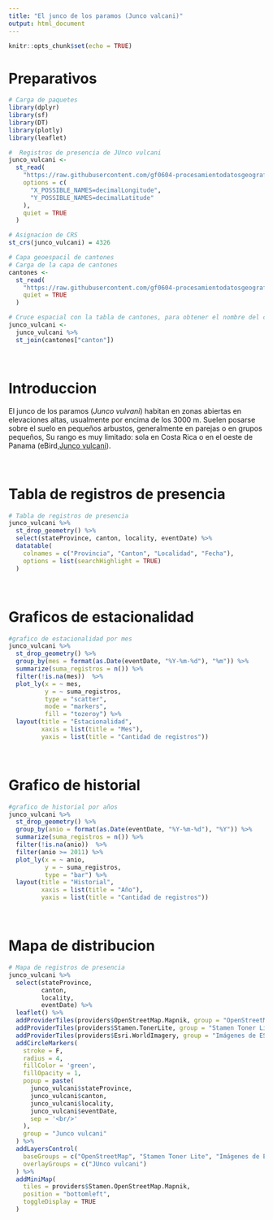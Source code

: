 ```yaml
---
title: "El junco de los paramos (Junco valcani)"
output: html_document
---
```

```r
knitr::opts_chunk$set(echo = TRUE)

```

# Preparativos

```r
# Carga de paquetes 
library(dplyr)
library(sf)
library(DT)
library(plotly)
library(leaflet)
```

```r
#  Registros de presencia de JUnco vulcani
junco_vulcani <-
  st_read(
    "https://raw.githubusercontent.com/gf0604-procesamientodatosgeograficos/2021i-datos/main/gbif/junco_vulcani-cr-registros.csv",
    options = c(
      "X_POSSIBLE_NAMES=decimalLongitude",
      "Y_POSSIBLE_NAMES=decimalLatitude"
    ),
    quiet = TRUE
  )

# Asignacion de CRS
st_crs(junco_vulcani) = 4326

# Capa geoespacil de cantones
# Carga de la capa de cantones
cantones <-
  st_read(
    "https://raw.githubusercontent.com/gf0604-procesamientodatosgeograficos/2021i-datos/main/ign/delimitacion-territorial-administrativa/cr_cantones_simp_wgs84.geojson",
    quiet = TRUE
  )

```

```r
# Cruce espacial con la tabla de cantones, para obtener el nombre del cantón
junco_vulcani <- 
  junco_vulcani %>%
  st_join(cantones["canton"])
```
<br>

# Introduccion
El junco de los paramos (*Junco vulvani*) habitan en zonas abiertas en elevaciones altas, usualmente por encima de los 3000 m. Suelen posarse sobre el suelo en pequeños arbustos, generalmente en parejas o en grupos pequeños, Su rango es muy limitado: sola en Costa Rica o en el oeste de Panama (eBird,[Junco vulcani](https://ebird.org/species/voljun1)).

<br>

# Tabla de registros de presencia 

```r
# Tabla de registros de presencia
junco_vulcani %>%
  st_drop_geometry() %>%
  select(stateProvince, canton, locality, eventDate) %>%
  datatable(
    colnames = c("Provincia", "Canton", "Localidad", "Fecha"),
    options = list(searchHighlight = TRUE)
  )
```
<br>

# Graficos de estacionalidad

```r
#grafico de estacionalidad por mes
junco_vulcani %>%
  st_drop_geometry() %>%
  group_by(mes = format(as.Date(eventDate, "%Y-%m-%d"), "%m")) %>%
  summarize(suma_registros = n()) %>%
  filter(!is.na(mes))  %>%
  plot_ly(x = ~ mes,
          y = ~ suma_registros,
          type = "scatter", 
          mode = "markers",
          fill = "tozeroy") %>%
  layout(title = "Estacionalidad",
         xaxis = list(title = "Mes"),
         yaxis = list(title = "Cantidad de registros"))
```
<br>

# Grafico de historial

```r
#grafico de historial por años
junco_vulcani %>%
  st_drop_geometry() %>%
  group_by(anio = format(as.Date(eventDate, "%Y-%m-%d"), "%Y")) %>%
  summarize(suma_registros = n()) %>%
  filter(!is.na(anio))  %>%
  filter(anio >= 2011) %>%
  plot_ly(x = ~ anio,
          y = ~ suma_registros,
          type = "bar") %>%
  layout(title = "Historial",
         xaxis = list(title = "Año"),
         yaxis = list(title = "Cantidad de registros"))
```
<br>

# Mapa de distribucion

```r

# Mapa de registros de presencia
junco_vulcani %>%
  select(stateProvince,
         canton,
         locality,
         eventDate) %>%
  leaflet() %>%
  addProviderTiles(providers$OpenStreetMap.Mapnik, group = "OpenStreetMap") %>%
  addProviderTiles(providers$Stamen.TonerLite, group = "Stamen Toner Lite") %>%
  addProviderTiles(providers$Esri.WorldImagery, group = "Imágenes de ESRI") %>%
  addCircleMarkers(
    stroke = F,
    radius = 4,
    fillColor = 'green',
    fillOpacity = 1,
    popup = paste(
      junco_vulcani$stateProvince,
      junco_vulcani$canton,
      junco_vulcani$locality,
      junco_vulcani$eventDate,
      sep = '<br/>'
    ),
    group = "Junco vulcani"
  ) %>%
  addLayersControl(
    baseGroups = c("OpenStreetMap", "Stamen Toner Lite", "Imágenes de ESRI"),
    overlayGroups = c("JUnco vulcani")
  ) %>%
  addMiniMap(
    tiles = providers$Stamen.OpenStreetMap.Mapnik,
    position = "bottomleft",
    toggleDisplay = TRUE
  )

```

